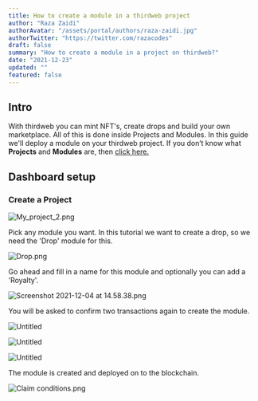 ```yaml
---
title: How to create a module in a thirdweb project
author: "Raza Zaidi"
authorAvatar: "/assets/portal/authors/raza-zaidi.jpg"
authorTwitter: "https://twitter.com/razacodes"
draft: false
summary: "How to create a module in a project on thirdweb?" 
date: "2021-12-23"
updated: ""
featured: false
---
```

## Intro

With thirdweb you can mint NFT's, create drops and build your own marketplace. All of this is done inside Projects and Modules. In this guide we'll deploy a module on your thirdweb project. If you don’t know what **Projects** and **Modules** are, then [click here.](/learn/introduction)

## Dashboard setup

### Create a Project

![My_project_2.png](/assets/portal/learn/how-to-create-and-deploy-projects-modules/My_project_2.png)

Pick any module you want. In this tutorial we want to create a drop, so we need the 'Drop' module for this.

![Drop.png](/assets/portal/learn/how-to-create-and-deploy-projects-modules/Drop.png)

Go ahead and fill in a name for this module and optionally you can add a 'Royalty'.

![Screenshot 2021-12-04 at 14.58.38.png](/assets/portal/learn/how-to-create-and-deploy-projects-modules/add-module.png)

You will be asked to confirm two transactions again to create the module.

![Untitled](/assets/portal/learn/how-to-create-and-deploy-projects-modules/adding-module.png)

<ImageSideToSide>

![Untitled](/assets/portal/learn/how-to-create-and-deploy-projects-modules/metamask4.png)

![Untitled](/assets/portal/learn/how-to-create-and-deploy-projects-modules/metamask5.png)

</ImageSideToSide>

The module is created and deployed on to the blockchain.

![Claim conditions.png](/assets/portal/learn/how-to-create-and-deploy-projects-modules/Claim_conditions.png)

<MdxNavigation>
  <MdxNavigationItem
    href="/learn/projects"
    title="Project"
  />
  <MdxNavigationItem
    href="/learn/modules/pack"
    title="Pack"
    next
  />
</MdxNavigation>
